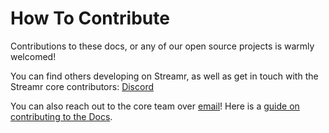 
# How To Contribute

Contributions to these docs, or any of our open source projects is warmly welcomed!

You can find others developing on Streamr, as well as get in touch with the Streamr core contributors: <a target="_blank" rel="noopener noreferrer" href={routes.community.discord()}>Discord</a>

You can also reach out to the core team over [email](mailto:contact@streamr.com)! Here is a <a href="https://github.com/streamr-dev/core-frontend/blob/master/app/src/docs/docsEditingGuide.md" target="_blank" rel="noopener noreferrer">guide on contributing to the Docs</a>.
